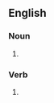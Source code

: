 ==English==

===Noun===
{{head|en|noun form}}

# {{plural of|en|downlink}}

===Verb===
{{head|en|verb form}}

# {{en-third-person singular of|downlink}}